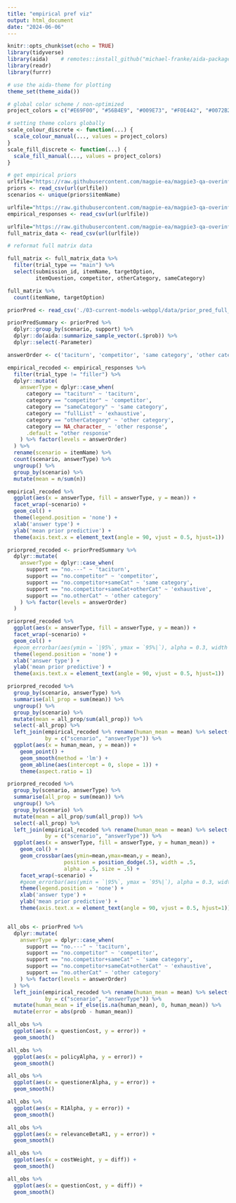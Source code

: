 ```yaml
---
title: "empirical pref viz"
output: html_document
date: "2024-06-06"
---
```


```r
knitr::opts_chunk$set(echo = TRUE)
library(tidyverse)
library(aida)    # remotes::install_github("michael-franke/aida-package")
library(readr)
library(furrr)

# use the aida-theme for plotting
theme_set(theme_aida())

# global color scheme / non-optimized
project_colors = c("#E69F00", "#56B4E9", "#009E73", "#F0E442", "#0072B2", "#D55E00", "#CC79A7", "#000000")

# setting theme colors globally
scale_colour_discrete <- function(...) {
  scale_colour_manual(..., values = project_colors)
}
scale_fill_discrete <- function(...) {
  scale_fill_manual(..., values = project_colors)
} 
```

```r
# get empirical priors
urlfile="https://raw.githubusercontent.com/magpie-ea/magpie3-qa-overinfo-free-production/main/data%2Banalysis/data/PragmaticQA-E1-priorElicitation-sliderRating-full_450_byItem_means.csv"
priors <- read_csv(url(urlfile))
scenarios <- unique(priors$itemName)

urlfile="https://raw.githubusercontent.com/magpie-ea/magpie3-qa-overinfo-free-production/main/data%2Banalysis/data/results_QA-overinfo-freeTyping-cogsci_full_anonymized_categorized.csv"
empirical_responses <- read_csv(url(urlfile))

urlfile="https://raw.githubusercontent.com/magpie-ea/magpie3-qa-overinfo-free-production/main/data%2Banalysis/data/PragmaticQA-E1-priorElicitation-sliderRating-full_450_anonymized.csv"
full_matrix_data <- read_csv(url(urlfile))

# reformat full matrix data

full_matrix <- full_matrix_data %>%
  filter(trial_type == "main") %>%
  select(submission_id, itemName, targetOption,
         itemQuestion, competitor, otherCategory, sameCategory) 

full_matrix %>%
  count(itemName, targetOption)

priorPred <- read_csv('./03-current-models-webppl/data/prior_pred_full_matrix.csv')
```

```r
priorPredSummary <- priorPred %>% 
  dplyr::group_by(scenario, support) %>% 
  dplyr::do(aida::summarize_sample_vector(.$prob)) %>% 
  dplyr::select(-Parameter)

answerOrder <- c('taciturn', 'competitor', 'same category', 'other category', 'exhaustive', 'unclassified')

empirical_recoded <- empirical_responses %>%
  filter(trial_type != "filler") %>%
  dplyr::mutate(
    answerType = dplyr::case_when(
      category == "taciturn" ~ 'taciturn',
      category == "competitor" ~ 'competitor',
      category == "sameCategory" ~ 'same category',
      category == "fullList" ~ 'exhaustive',
      category == "otherCategory" ~ 'other category',
      category == NA_character_ ~ 'other response',
      .default = "other response"
    ) %>% factor(levels = answerOrder)
  ) %>% 
  rename(scenario = itemName) %>%
  count(scenario, answerType) %>%
  ungroup() %>%
  group_by(scenario) %>%
  mutate(mean = n/sum(n)) 

empirical_recoded %>%
  ggplot(aes(x = answerType, fill = answerType, y = mean)) +
  facet_wrap(~scenario) +
  geom_col() +
  theme(legend.position = 'none') +
  xlab('answer type') +
  ylab('mean prior predictive') + 
  theme(axis.text.x = element_text(angle = 90, vjust = 0.5, hjust=1))

priorpred_recoded <- priorPredSummary %>% 
  dplyr::mutate(
    answerType = dplyr::case_when(
      support == "no.---" ~ 'taciturn',
      support == "no.competitor" ~ 'competitor',
      support == "no.competitor+sameCat" ~ 'same category',
      support == "no.competitor+sameCat+otherCat" ~ 'exhaustive',
      support == "no.otherCat" ~ 'other category'
    ) %>% factor(levels = answerOrder)
  ) 

priorpred_recoded %>%
  ggplot(aes(x = answerType, fill = answerType, y = mean)) +
  facet_wrap(~scenario) +
  geom_col() +
  #geom_errorbar(aes(ymin = `|95%`, ymax = `95%|`), alpha = 0.3, width =0.2) +
  theme(legend.position = 'none') +
  xlab('answer type') +
  ylab('mean prior predictive') + 
  theme(axis.text.x = element_text(angle = 90, vjust = 0.5, hjust=1))

priorpred_recoded %>%
  group_by(scenario, answerType) %>%
  summarise(all_prop = sum(mean)) %>%
  ungroup() %>%
  group_by(scenario) %>%
  mutate(mean = all_prop/sum(all_prop)) %>%
  select(-all_prop) %>%
  left_join(empirical_recoded %>% rename(human_mean = mean) %>% select(-n), 
            by = c("scenario", "answerType")) %>%
  ggplot(aes(x = human_mean, y = mean)) +
    geom_point() +
    geom_smooth(method = 'lm') +
    geom_abline(aes(intercept = 0, slope = 1)) +
    theme(aspect.ratio = 1)

priorpred_recoded %>%
  group_by(scenario, answerType) %>%
  summarise(all_prop = sum(mean)) %>%
  ungroup() %>%
  group_by(scenario) %>%
  mutate(mean = all_prop/sum(all_prop)) %>%
  select(-all_prop) %>%
  left_join(empirical_recoded %>% rename(human_mean = mean) %>% select(-n), 
            by = c("scenario", "answerType")) %>%
  ggplot(aes(x = answerType, fill = answerType, y = human_mean)) +
    geom_col() +
    geom_crossbar(aes(ymin=mean,ymax=mean,y = mean),
                  position = position_dodge(.5), width = .5,
                  alpha = .5, size = .5) + 
    facet_wrap(~scenario) +
    #geom_errorbar(aes(ymin = `|95%`, ymax = `95%|`), alpha = 0.3, width =0.2) +
    theme(legend.position = 'none') +
    xlab('answer type') +
    ylab('mean prior predictive') + 
    theme(axis.text.x = element_text(angle = 90, vjust = 0.5, hjust=1))


all_obs <- priorPred %>%
  dplyr::mutate(
    answerType = dplyr::case_when(
      support == "no.---" ~ 'taciturn',
      support == "no.competitor" ~ 'competitor',
      support == "no.competitor+sameCat" ~ 'same category',
      support == "no.competitor+sameCat+otherCat" ~ 'exhaustive',
      support == "no.otherCat" ~ 'other category'
    ) %>% factor(levels = answerOrder)
  ) %>%
  left_join(empirical_recoded %>% rename(human_mean = mean) %>% select(-n), 
            by = c("scenario", "answerType")) %>%
  mutate(human_mean = if_else(is.na(human_mean), 0, human_mean)) %>%
  mutate(error = abs(prob - human_mean))

all_obs %>%
  ggplot(aes(x = questionCost, y = error)) +
  geom_smooth()

all_obs %>%
  ggplot(aes(x = policyAlpha, y = error)) +
  geom_smooth()

all_obs %>%
  ggplot(aes(x = questionerAlpha, y = error)) +
  geom_smooth()

all_obs %>%
  ggplot(aes(x = R1Alpha, y = error)) +
  geom_smooth()

all_obs %>%
  ggplot(aes(x = relevanceBetaR1, y = error)) +
  geom_smooth()

all_obs %>%
  ggplot(aes(x = costWeight, y = diff)) +
  geom_smooth()

all_obs %>%
  ggplot(aes(x = questionCost, y = diff)) +
  geom_smooth()
```
